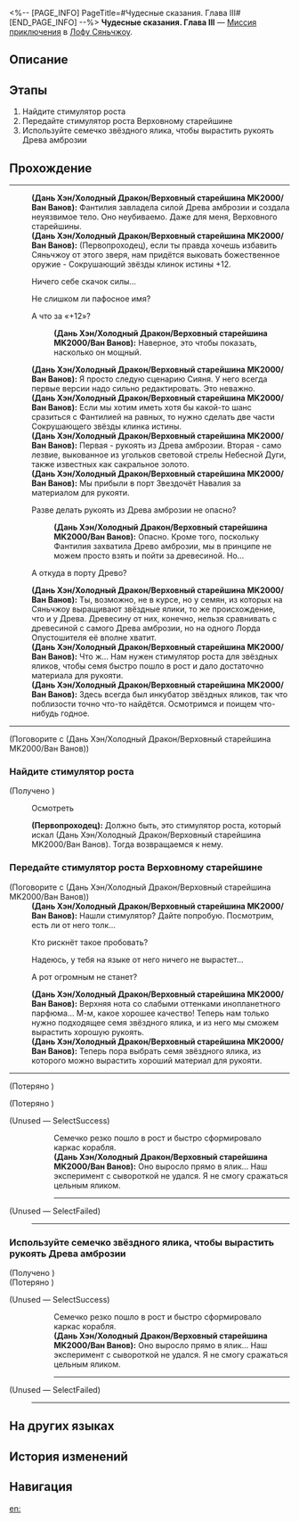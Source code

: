 <%-- [PAGE_INFO]
PageTitle=#Чудесные сказания. Глава III#
[END_PAGE_INFO] --%>
{{Дополнить|Диалоги.}}
{{Миссия Инфобокс
|id              = 8002232
|Название        = 
|Изображение     = Миссия Чудесные сказания. Глава III.png
|Тип             = Миссия приключения
|Событие         = 
|Глава           = 
|Условия         = 
|Персонажи       = (Дань Хэн/Холодный Дракон/Верховный старейшина MK2000/Ван Ванов); Первопроходец
|СтартЛокация    = [[Лофу Сяньчжоу]] — [[Порт Звездочёт Навалия]]
|Мир             = Лофу Сяньчжоу
|Предыдущая      = 
|Следующая       = 
|Награды         = Звёздный нефрит*30; Путеводитель путешественника*3; Кредиты*30 000
}}
'''Чудесные сказания. Глава III''' — [[Миссия приключения]] в [[Лофу Сяньчжоу]].

==Описание==
{{Описание|<!--официальное описание из Перекрёстка судеб-->}}

==Этапы==
# Найдите стимулятор роста
# Передайте стимулятор роста Верховному старейшине
# Используйте семечко звёздного ялика, чтобы вырастить рукоять Древа амброзии

==Прохождение==
{{Дополнить}}
----
:'''(Дань Хэн/Холодный Дракон/Верховный старейшина MK2000/Ван Ванов):''' Фантилия завладела силой Древа амброзии и создала неуязвимое тело. Оно неубиваемо. Даже для меня, Верховного старейшины.
:'''(Дань Хэн/Холодный Дракон/Верховный старейшина MK2000/Ван Ванов):''' (Первопроходец), если ты правда хочешь избавить Сяньчжоу от этого зверя, нам придётся выковать божественное оружие&nbsp;- Сокрушающий звёзды клинок истины +12.
:{{Диалог|Стрелка}} Ничего себе скачок силы...
:{{Диалог|Стрелка}} Не слишком ли пафосное имя?
:{{Диалог|Стрелка}} А что за «+12»?
::'''(Дань Хэн/Холодный Дракон/Верховный старейшина MK2000/Ван Ванов):''' Наверное, это чтобы показать, насколько он мощный.
:'''(Дань Хэн/Холодный Дракон/Верховный старейшина MK2000/Ван Ванов):''' Я просто следую сценарию Сияня. У него всегда первые версии надо сильно редактировать. Это неважно.
:'''(Дань Хэн/Холодный Дракон/Верховный старейшина MK2000/Ван Ванов):''' Если мы хотим иметь хотя бы какой-то шанс сразиться с Фантилией на равных, то нужно сделать две части Сокрушающего звёзды клинка истины.
:'''(Дань Хэн/Холодный Дракон/Верховный старейшина MK2000/Ван Ванов):''' Первая - рукоять из Древа амброзии. Вторая - само лезвие, выкованное из угольков световой стрелы Небесной Дуги, также известных как сакральное золото.
:'''(Дань Хэн/Холодный Дракон/Верховный старейшина MK2000/Ван Ванов):''' Мы прибыли в порт Звездочёт Навалия за материалом для рукояти.
:{{Диалог|Стрелка}} Разве делать рукоять из Древа амброзии не опасно?
::'''(Дань Хэн/Холодный Дракон/Верховный старейшина MK2000/Ван Ванов):''' Опасно. Кроме того, поскольку Фантилия захватила Древо амброзии, мы в принципе не можем просто взять и пойти за древесиной. Но...
:{{Диалог|Стрелка}} А откуда в порту Древо?
:'''(Дань Хэн/Холодный Дракон/Верховный старейшина MK2000/Ван Ванов):''' Ты, возможно, не в курсе, но у семян, из которых на Сяньчжоу выращивают звёздные ялики, то же происхождение, что и у Древа. Древесину от них, конечно, нельзя сравнивать с древесиной с самого Древа амброзии, но на одного Лорда Опустошителя её вполне хватит.
:'''(Дань Хэн/Холодный Дракон/Верховный старейшина MK2000/Ван Ванов):''' Что ж... Нам нужен стимулятор роста для звёздных яликов, чтобы семя быстро пошло в рост и дало достаточно материала для рукояти.
:'''(Дань Хэн/Холодный Дракон/Верховный старейшина MK2000/Ван Ванов):''' Здесь всегда был инкубатор звёздных яликов, так что поблизости точно что-то найдётся. Осмотримся и поищем что-нибудь годное.
----

;(Поговорите с (Дань Хэн/Холодный Дракон/Верховный старейшина MK2000/Ван Ванов))
{{Диалог Конец}}

===Найдите стимулятор роста===
{{Описание миссии|тип=Миссия приключения|локация=Порт Звездочёт Навалия|По сценарию господина Сияня «Верховный старейшина» отводит вас в различные уголки на Сяньчжоу в поисках материалов для выплавки божественного оружия... Так эта история превратилась в типичную сказку о поиске сокровищ.}}
{{Диалог Начало}}

;(Получено {{Предмет|Стимулятор роста|20|x=3}})

:{{Диалог|Изучение}} Осмотреть
:'''(Первопроходец):''' Должно быть, это стимулятор роста, который искал (Дань Хэн/Холодный Дракон/Верховный старейшина MK2000/Ван Ванов). Тогда возвращаемся к нему.
{{Диалог Конец}}

===Передайте стимулятор роста Верховному старейшине===
{{Диалог Начало}}

;(Поговорите с (Дань Хэн/Холодный Дракон/Верховный старейшина MK2000/Ван Ванов))
:'''(Дань Хэн/Холодный Дракон/Верховный старейшина MK2000/Ван Ванов):''' Нашли стимулятор? Дайте попробую. Посмотрим, есть ли от него толк...
:{{Диалог|Стрелка}} Кто рискнёт такое пробовать?
:{{Диалог|Стрелка}} Надеюсь, у тебя на языке от него ничего не вырастет...
:{{Диалог|Стрелка}} А рот огромным не станет?
:'''(Дань Хэн/Холодный Дракон/Верховный старейшина MK2000/Ван Ванов):''' Верхняя нота со слабыми оттенками инопланетного парфюма... М-м, какое хорошее качество! Теперь нам только нужно подходящее семя звёздного ялика, и из него мы сможем вырастить хорошую рукоять.
:'''(Дань Хэн/Холодный Дракон/Верховный старейшина MK2000/Ван Ванов):''' Теперь пора выбрать семя звёздного ялика, из которого можно вырастить хороший материал для рукояти.
----

;(Потеряно {{Предмет|Стимулятор роста|20|x=1}})

;(Потеряно {{Предмет|Стимулятор роста|20|x=1}})

:{{Диалог|Изучение}} 
;(Unused &mdash; SelectSuccess)
:{{Чёрный экран|После впрыскивания стимулятора Верховный старейшина погрузился в медитацию для чтения облачного гимна.}}
::Семечко резко пошло в рост и быстро сформировало каркас корабля.
::'''(Дань Хэн/Холодный Дракон/Верховный старейшина MK2000/Ван Ванов):''' Оно выросло прямо в ялик... Наш эксперимент с сывороткой не удался. Я не смогу сражаться цельным яликом.
::----

;(Unused &mdash; SelectFailed)
:----
{{Диалог Конец}}

===Используйте семечко звёздного ялика, чтобы вырастить рукоять Древа амброзии===
{{Диалог Начало}}

;(Получено {{Предмет|Рукоять Древа амброзии|20|x=1}})
;(Потеряно {{Предмет|Стимулятор роста|20|x=1}})

:{{Диалог|Изучение}} 

;(Unused &mdash; SelectSuccess)
:{{Чёрный экран|После впрыскивания стимулятора Верховный старейшина погрузился в медитацию для чтения облачного гимна.}}
::Семечко резко пошло в рост и быстро сформировало каркас корабля.
::'''(Дань Хэн/Холодный Дракон/Верховный старейшина MK2000/Ван Ванов):''' Оно выросло прямо в ялик... Наш эксперимент с сывороткой не удался. Я не смогу сражаться цельным яликом.
::----

;(Unused &mdash; SelectFailed)
:----
{{Диалог Конец}}

==На других языках==
{{На других языках
|en   = Tales of the Fantastic: Chapter 3
|zhs  = 评书奇谭•第三回
|zht  = 評書奇譚•第三回
|ja   = 講談奇譚・第三回
|ko   = 진기한 이야기•제3장
|es   = Narraciones extraordinarias: acto 3
|fr   = Contes fantastiques &mdash; Chapitre&nbsp;3
|ru   = Чудесные сказания. Глава III
|th   = เรื่องเล่าขานตำนานการผจญภัย: บทที่ 3
|vi   = Kỳ Truyện Bình Thư 3
|de   = Geschichten des Fantastischen – Kapitel 3
|id   = Dongeng Luar Biasa - Bag. 3
|pt   = Contos do Fantástico - Capítulo 3
}}

==История изменений==
{{История изменений|3.5}}

==Навигация==
{{Миссия приключения Навбокс|Глава }}

[[en:]]
